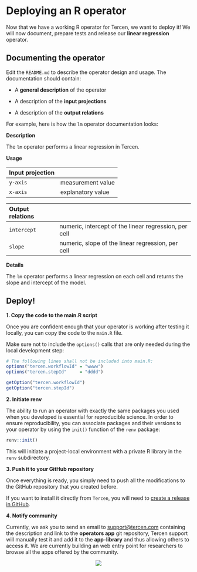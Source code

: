 # Deploying an R operator

Now that we have a working R operator for Tercen, we want to deploy it! We will now document, prepare tests and release our __linear regression__ operator.

## Documenting the operator {-}

Edit the `README.md` to describe the operator design and usage. The documentation should contain:

* A __general description__ of the operator

* A description of the __input projections__

* A description of the __output relations__

For example, here is how the `lm` operator documentation looks:

**Description**

The `lm` operator performs a linear regression in Tercen.

**Usage**

Input projection|
:--|:--
`y-axis`| measurement value
`x-axis`| explanatory value

Output relations|
:--|:--
`intercept`| numeric, intercept of the linear regression, per cell
`slope`| numeric, slope of the linear regression, per cell

**Details**

The `lm` operator performs a linear regression on each cell and returns the slope and intercept of the model.


## Deploy! {-}

**1. Copy the code to the main.R script**

Once you are confident enough that your operator is working after testing it locally, you can copy the code to the `main.R` file.

Make sure not to include the `options()` calls that are only needed during the local development step:

```r
# The following lines shall not be included into main.R:
options("tercen.workflowId" = "wwww")
options("tercen.stepId"     = "dddd")

getOption("tercen.workflowId")
getOption("tercen.stepId")
```

**2. Initiate renv**

The ability to run an operator with exactly the same packages you used when you developed is essential for reproducible science. In order to ensure reproducibility, you can associate packages and their versions to your operator by using the `init()` function of the `renv` package: 

```r
renv::init()
```

This will initiate a project-local environment with a private R library in the `renv` subdirectory.

**3. Push it to your GitHub repository**

Once everything is ready, you simply need to push all the modifications to the GitHub repository that you created before.

If you want to install it directly from `Tercen`, you will need to [create a release in GitHub](https://help.github.com/en/github/administering-a-repository/managing-releases-in-a-repository).

**4. Notify community**

Currently, we ask you to send an email to <support@tercen.com> containing the description and link to the __operators app__ git repository, Tercen support will manually test it and add it to the __app-library__ and thus allowing others to access it. We are currently building an web entry point for researchers to browse all the apps offered by the community.


<center>![](images/goldfish.png)</center>
